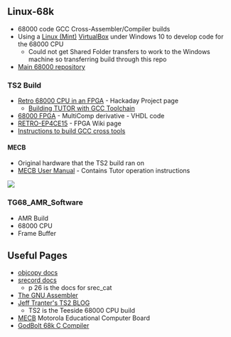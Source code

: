 == Linux-68k ==

* 68000 code GCC Cross-Assembler/Compiler builds
* Using a [https://linuxmint.com/ Linux (Mint)] [https://www.virtualbox.org/ VirtualBox] under Windows 10 to develop code for the 68000 CPU
** Could not get Shared Folder transfers to work to the Windows machine so transferring build through this repo
* [https://github.com/douggilliland/Retro-Computers/tree/master/68000 Main 68000 repository]

=== TS2 Build ===

* [https://hackaday.io/project/173678-retro-68000-cpu-in-an-fpga Retro 68000 CPU in an FPGA] - Hackaday Project page
** [https://hackaday.io/project/173678-retro-68000-cpu-in-an-fpga/log/182141-building-tutor-with-gcc-toolchain Building TUTOR with GCC Toolchain]
* [https://github.com/douggilliland/MultiComp/wiki 68000 FPGA] - MultiComp derivative - VHDL code
* [http://land-boards.com/blwiki/index.php?title=RETRO-EP4CE15 RETRO-EP4CE15] - FPGA Wiki page
* [https://github.com/douggilliland/Retro-Computers/tree/master/68000/Dev%20Tools/GCC_m68k-elf-toolchain Instructions to build GCC cross tools]

==== MECB ====

* Original hardware that the TS2 build ran on
* [https://raw.githubusercontent.com/douggilliland/Retro-Computers/master/68000/ReferenceDesigns/MECB/MecbManual.pdf MECB User Manual] - Contains Tutor operation instructions

<img src="https://raw.githubusercontent.com/douggilliland/Retro-Computers/master/68000/ReferenceDesigns/MECB/MECB-02.jpg"></img>

=== TG68_AMR_Software ===

* AMR Build
* 68000 CPU
* Frame Buffer

== Useful Pages ==

* [https://sourceware.org/binutils/docs/binutils/objcopy.html objcopy docs]
* [https://github.com/douggilliland/Retro-Computers/blob/master/PC%20Tools/srecord/srecord-1.64.pdf srecord docs]
** p 26 is the docs for srec_cat
* [http://tigcc.ticalc.org/doc/gnuasm.html The GNU Assembler]
* [https://jefftranter.blogspot.com/2016/11/building-68000-single-board-computer.html Jeff Tranter's TS2 BLOG]
** TS2 is the Teeside 68000 CPU build
* [https://github.com/douggilliland/Retro-Computers/tree/master/68000/ReferenceDesigns/MECB MECB] Motorola Educational Computer Board
* [https://franke.ms/cex GodBolt 68k C Compiler]

